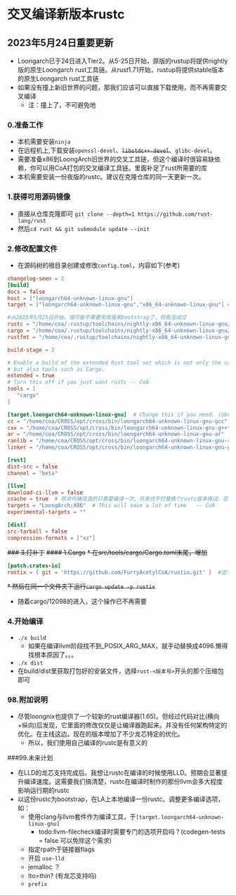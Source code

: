 # 交叉编译新版本rustc

## 2023年5月24日重要更新
*  Loongarch已于24日进入Tier2。从5-25日开始，原版的rustup将提供nightly版的原生Loongarch rust工具链。从rust1.71开始，rustup将提供stable版本的原生Loongarch rust工具链
*  如果没有撞上新旧世界的问题，那我们应该可以直接下载使用，而不再需要交叉编译
   *  注：撞上了，不可避免地

### 0.准备工作
*   本机需要安装`ninja`
*   在远程机上,下载安装`openssl-devel`、~~`libstdc++-devel`~~、`glibc-devel`。
*   需要准备x86到LoongArch旧世界的交叉工具链，但这个编译时很容易缺依赖，你可以用CoA打包的交叉编译工具链。里面补足了rust所需要的库
*   本机需要安装一份夜版的rustc。建议在克隆仓库的同一天更新一次。

### 1.获得可用源码镜像
*   直接从仓库克隆即可  `git clone --depth=1 https://github.com/rust-lang/rust` 
*   然后`cd rust && git submodule update --init`

### 2.修改配置文件
*   在源码树的根目录创建或修改`config.toml`，内容如下(参考)
```toml
changelog-seen = 2
[build]
docs = false
host = ["loongarch64-unknown-linux-gnu"]
target = ["loongarch64-unknown-linux-gnu","x86_64-unknown-linux-gnu"] #后面那个可以去掉

#从2023年5月25日开始，很可能不需要用夜版来bootstrap了，但我没试过
rustc = "/home/coa/.rustup/toolchains/nightly-x86_64-unknown-linux-gnu/bin/rustc"
cargo = "/home/coa/.rustup/toolchains/nightly-x86_64-unknown-linux-gnu/bin/cargo"
rustfmt = "/home/coa/.rustup/toolchains/nightly-x86_64-unknown-linux-gnu/bin/rustfmt"

build-stage = 2

# Enable a build of the extended Rust tool set which is not only the compiler
# but also tools such as Cargo. 
extended = true
# Turn this off if you just want rustc -- CoA
tools = [    
   "cargo"
]

[target.loongarch64-unknown-linux-gnu]  # Change this if you need. (obviously) -- CoA
cc = "/home/coa/CROSS/opt/cross/bin/loongarch64-unknown-linux-gnu-gcc"
cxx = "/home/coa/CROSS/opt/cross/bin/loongarch64-unknown-linux-gnu-g++"
ar = "/home/coa/CROSS/opt/cross/bin/loongarch64-unknown-linux-gnu-ar"
ranlib = "/home/coa/CROSS/opt/cross/bin/loongarch64-unknown-linux-gnu-ranlib"
linker = "/home/coa/CROSS/opt/cross/bin/loongarch64-unknown-linux-gnu-gcc"

[rust]
dist-src = false
channel = "beta"

[llvm]
download-ci-llvm = false
ccache = true  # 除非你确信真的只需要编译一次，将来也不打算换个rustc版本再试。否则最好还是保持打开的好
targets = "LoongArch;X86"  # This will save a lot of time   -- CoA
experimental-targets = ""  

[dist]
src-tarball = false
compression-formats = ["xz"]
```
~~### 3.打补丁~~
~~#### 1.Cargo~~
~~*   在src/tools/cargo/Cargo.toml末尾，增加~~
```toml
[patch.crates-io]
rustix = { git = 'https://github.com/FurryAcetylCoA/rustix.git' }  #这个库我已经删了
```
~~*   然后在同一个文件夹下运行`cargo update -p rustix`~~
  * 随着cargo/12098的进入，这个操作已不再需要


### 4.开始编译
*   `./x build`
    *  如果在编译llvm阶段找不到_POSIX_ARG_MAX，就手动替换成4096.懒得找根本原因了。。。
*   `./x dist`
*   在build/dist里获取打包好的安装文件，选择`rust-<版本号>`开头的那个压缩包即可

### 98.附加说明
*   尽管loongnix也提供了一个较新的rust编译器(1.65)。但经过代码对比(横向+纵向)后发现，它里面的修改仅仅是让编译器跑起来。并没有任何架构特定的优化。在主线这边。现在的版本增加了不少龙芯特定的优化。
      *  所以，我们使用自己编译的rustc是有意义的

###99.未来计划
*  在LLD的龙芯支持完成后。我想让rustc在编译的时候使用LLD。预期会显著提升编译速度。这需要我们搞清楚，rustc在编译时制作的那份llvm会多大程度影响运行期的rustc
*  以这份rustc为bootstrap，在LA上本地编译一份rustc。调整更多编译选项，如：
   * 使用clang与llvm套件作为编译工具，于`[target.loongarch64-unknown-linux-gnu]`
      * todo:llvm-filecheck编译时需要专门的选项开启吗？(codegen-tests = false 可以免除这个需求)
   * 指定rpath于链接器flags
   * 开启 `use-lld`
   * jemalloc ？
   * lto=thin? (有龙芯支持吗)
   * `prefix`